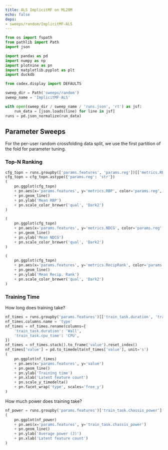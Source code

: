```yaml
---
title: ALS ImplicitMF on ML20M
echo: false
deps:
- sweeps/random/ImplicitMF-ALS
---
```


```python
from os import fspath
from pathlib import Path
import json
```

```python
import pandas as pd
import numpy as np
import plotnine as pn
import matplotlib.pyplot as plt
import duckdb
```

```python
from codex.display import DEFAULTS
```

```python
sweep_dir = Path('sweeps/random')
sweep_name = 'ImplicitMF-ALS'

with open(sweep_dir / sweep_name / 'runs.json', 'rt') as jsf:
    run_data = [json.loads(line) for line in jsf]
runs = pd.json_normalize(run_data)
```

## Parameter Sweeps

For the per-user random crossfolding data split, we use the first partition of
the fold for parameter tuning.

### Top-N Ranking

```python
cfg_topn = runs.groupby(['params.features', 'params.reg'])[['metrics.RBP', 'metrics.NDCG', 'metrics.RecipRank']].mean().reset_index()
cfg_topn = cfg_topn.astype({'params.reg': 'str'})
(
    pn.ggplot(cfg_topn)
    + pn.aes(x='params.features', y='metrics.RBP', color='params.reg', shape='params.reg')
    + pn.geom_line()
    + pn.ylab('Mean RBP')
    + pn.scale_color_brewer('qual', 'Dark2')
)
```

```python
(
    pn.ggplot(cfg_topn)
    + pn.aes(x='params.features', y='metrics.NDCG', color='params.reg', shape='params.reg')
    + pn.geom_line()
    + pn.ylab('Mean NDCG')
    + pn.scale_color_brewer('qual', 'Dark2')
)
```

```python
(
    pn.ggplot(cfg_topn)
    + pn.aes(x='params.features', y='metrics.RecipRank', color='params.reg', shape='params.reg')
    + pn.geom_line()
    + pn.ylab('Mean Recip. Rank')
    + pn.scale_color_brewer('qual', 'Dark2')
)
```

### Training Time

How long does training take?

```python
nf_times = runs.groupby('params.features')[['train_task.duration', 'train_task.cpu_time']].mean()
nf_times.columns.name = 'type'
nf_times = nf_times.rename(columns={
    'train_task.duration': 'Wall',
    'train_task.cpu_time': 'CPU',
})
nf_times = nf_times.stack().to_frame('value').reset_index()
nf_times['value'] = pd.to_timedelta(nf_times['value'], unit='s')
(
    pn.ggplot(nf_times)
    + pn.aes(x='params.features', y='value')
    + pn.geom_line()
    + pn.ylab('Training time')
    + pn.xlab('Latent feature count')
    + pn.scale_y_timedelta()
    + pn.facet_wrap('type', scales='free_y')
)
```


How much power does training take?

```python
nf_power = runs.groupby('params.features')['train_task.chassis_power'].mean().reset_index()
(
    pn.ggplot(nf_power)
    + pn.aes(x='params.features', y='train_task.chassis_power')
    + pn.geom_line()
    + pn.ylab('Average power (J)')
    + pn.xlab('Latent feature count')
)
```
